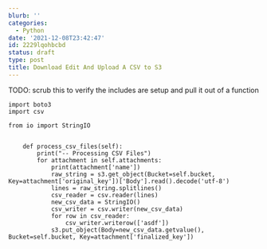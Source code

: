 ```yaml
---
blurb: ''
categories:
  - Python
date: '2021-12-08T23:42:47'
id: 2229lqohbcbd
status: draft
type: post
title: Download Edit And Upload A CSV to S3
---
```


TODO: scrub this to verify the includes are setup and pull it out of a function 

```
import boto3
import csv

from io import StringIO


    def process_csv_files(self):
        print("-- Processing CSV Files")
        for attachment in self.attachments:
            print(attachment['name'])
            raw_string = s3.get_object(Bucket=self.bucket, Key=attachment['original_key'])['Body'].read().decode('utf-8')
            lines = raw_string.splitlines()
            csv_reader = csv.reader(lines)
            new_csv_data = StringIO()
            csv_writer = csv.writer(new_csv_data)
            for row in csv_reader:
                csv_writer.writerow(['asdf'])
            s3.put_object(Body=new_csv_data.getvalue(), Bucket=self.bucket, Key=attachment['finalized_key'])
```


